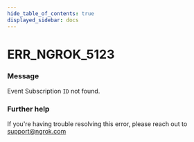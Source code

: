 ```yaml
---
hide_table_of_contents: true
displayed_sidebar: docs
---
```



# ERR_NGROK_5123

### Message
Event Subscription `ID` not found.

<ErrorDetails error='err_ngrok_5123' />


### Further help
If you're having trouble resolving this error, please reach out to [support@ngrok.com](mailto:support@ngrok.com?subject=Help%20with%20ERR_NGROK_5123)

